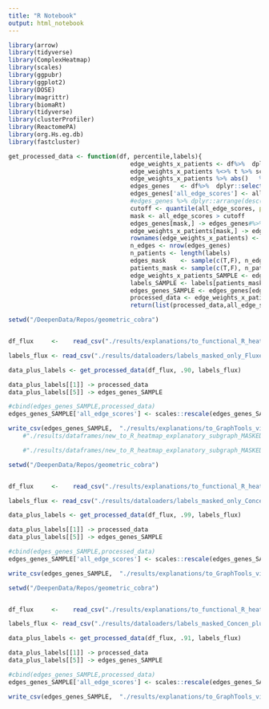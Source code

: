 ```yaml
---
title: "R Notebook"
output: html_notebook
---
```




```r
library(arrow)
library(tidyverse)
library(ComplexHeatmap) 
library(scales)
library(ggpubr)
library(ggplot2)
library(DOSE)
library(magrittr)
library(biomaRt)
library(tidyverse)
library(clusterProfiler)
library(ReactomePA)
library(org.Hs.eg.db)
library(fastcluster)

get_processed_data <- function(df, percentile,labels){
                                  edge_weights_x_patients <- df%>%  dplyr::select_if(is.numeric)
                                  edge_weights_x_patients %<>% t %>% scale %>% t   %>%as.data.frame()
                                  edge_weights_x_patients %>% abs()   %>%  rowSums() -> all_edge_scores
                                  edges_genes   <- df%>%  dplyr::select_if(is.character)
                                  edges_genes['all_edge_scores'] <- all_edge_scores
                                  #edges_genes %>% dplyr::arrange(desc(all_edge_scores))
                                  cutoff <- quantile(all_edge_scores, probs =percentile )
                                  mask <- all_edge_scores > cutoff
                                  edges_genes[mask,] -> edges_genes#%>% arrange(desc(all_edge_scores))
                                  edge_weights_x_patients[mask,] -> edge_weights_x_patients
                                  rownames(edge_weights_x_patients) <- NULL
                                  n_edges <- nrow(edges_genes)
                                  n_patients <- length(labels)
                                  edges_mask    <- sample(c(T,F), n_edges, replace = T, prob = c(1, 0))
                                  patients_mask <- sample(c(T,F), n_patients, replace = T, prob = c(1, 0))
                                  edge_weights_x_patients_SAMPLE <- edge_weights_x_patients[edges_mask,patients_mask]
                                  labels_SAMPLE <- labels[patients_mask]
                                  edges_genes_SAMPLE <- edges_genes[edges_mask,]
                                  processed_data <- edge_weights_x_patients_SAMPLE %>% as.matrix() %>% rescale
                                  return(list(processed_data,all_edge_scores,cutoff, labels_SAMPLE, edges_genes_SAMPLE,mask))}
```


```r
setwd("/DeepenData/Repos/geometric_cobra")


df_flux     <-    read_csv("./results/explanations/to_functional_R_heatmap_explanatory_subgraph_MASKED_GIN_Fluxes.csv") %>% dplyr::select(-c("...1"))

labels_flux <- read_csv("./results/dataloaders/labels_masked_only_Fluxes.csv")  %>%  dplyr::select(-c("...1")) %>% .[[1]] #test_labels_masked_NONflux.csv  #test_labels_masked_FLUX.csv

data_plus_labels <- get_processed_data(df_flux, .90, labels_flux)

data_plus_labels[[1]] -> processed_data
data_plus_labels[[5]] -> edges_genes_SAMPLE

#cbind(edges_genes_SAMPLE,processed_data)
edges_genes_SAMPLE['all_edge_scores'] <- scales::rescale(edges_genes_SAMPLE$all_edge_scores, c(0,1))

write_csv(edges_genes_SAMPLE,  "./results/explanations/to_GraphTools_visualization_explanatory_subgraph_MASKED_GIN_FLUX.csv")
    #"./results/dataframes/new_to_R_heatmap_explanatory_subgraph_MASKED_GIN_Concentration.csv"

    #"./results/dataframes/new_to_R_heatmap_explanatory_subgraph_MASKED_GIN_Concen_plus_Fluxes.csv"
```


```r
setwd("/DeepenData/Repos/geometric_cobra")


df_flux     <-    read_csv("./results/explanations/to_functional_R_heatmap_explanatory_subgraph_MASKED_GIN_Concentration.csv") %>% dplyr::select(-c("...1"))

labels_flux <- read_csv("./results/dataloaders/labels_masked_only_Concen.csv")  %>%  dplyr::select(-c("...1")) %>% .[[1]] #test_labels_masked_NONflux.csv  #test_labels_masked_FLUX.csv

data_plus_labels <- get_processed_data(df_flux, .99, labels_flux)

data_plus_labels[[1]] -> processed_data
data_plus_labels[[5]] -> edges_genes_SAMPLE

#cbind(edges_genes_SAMPLE,processed_data)
edges_genes_SAMPLE['all_edge_scores'] <- scales::rescale(edges_genes_SAMPLE$all_edge_scores, c(0,1))

write_csv(edges_genes_SAMPLE,  "./results/explanations/to_GraphTools_visualization_explanatory_subgraph_MASKED_GIN_Concentration.csv")

```


```r

setwd("/DeepenData/Repos/geometric_cobra")


df_flux     <-    read_csv("./results/explanations/to_functional_R_heatmap_explanatory_subgraph_MASKED_GIN_Concen_plus_Fluxes.csv") %>% dplyr::select(-c("...1"))

labels_flux <- read_csv("./results/dataloaders/labels_masked_Concen_plus_Fluxes.csv")  %>%  dplyr::select(-c("...1")) %>% .[[1]] #test_labels_masked_NONflux.csv  #test_labels_masked_FLUX.csv

data_plus_labels <- get_processed_data(df_flux, .91, labels_flux)

data_plus_labels[[1]] -> processed_data
data_plus_labels[[5]] -> edges_genes_SAMPLE

#cbind(edges_genes_SAMPLE,processed_data)
edges_genes_SAMPLE['all_edge_scores'] <- scales::rescale(edges_genes_SAMPLE$all_edge_scores, c(0,1))

write_csv(edges_genes_SAMPLE,  "./results/explanations/to_GraphTools_visualization_explanatory_subgraph_MASKED_GIN_Concen_plus_Fluxes.csv")

```
















